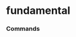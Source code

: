 # fundamental


### Commands
<ul className='grid grid-cols-1 md:grid-cols-2 lg:grid-cols-3 xl:grid-cols-4 gap-4 -ml-6'>
<ReferenceCard
    title="historical_eps"
    description="Historical earnings-per-share for a given company."
    url="fundamental/historical_eps"
    command
/><ReferenceCard
    title="filings"
    description="Company Filings. Company filings data."
    url="fundamental/filings"
    command
/><ReferenceCard
    title="management"
    description="Key Executives. Key executives for a given company."
    url="fundamental/management"
    command
/><ReferenceCard
    title="overview"
    description="Company Overview. General information about a company."
    url="fundamental/overview"
    command
/><ReferenceCard
    title="management_compensation"
    description="Get Executive Compensation. Information about the executive compensation for a given company."
    url="fundamental/management_compensation"
    command
/><ReferenceCard
    title="dividends"
    description="Historical Dividends. Historical dividends data for a given company."
    url="fundamental/dividends"
    command
/><ReferenceCard
    title="reported_financials"
    description="Financial statements, as-reported."
    url="fundamental/reported_financials"
    command
/><ReferenceCard
    title="balance"
    description="Balance Sheet. Balance sheet statement."
    url="fundamental/balance"
    command
/><ReferenceCard
    title="balance_growth"
    description="Balance Sheet Statement Growth. Information about the growth of the company balance sheet."
    url="fundamental/balance_growth"
    command
/><ReferenceCard
    title="historical_attributes"
    description="Fetch the historical values of a data tag from Intrinio."
    url="fundamental/historical_attributes"
    command
/><ReferenceCard
    title="ratios"
    description="Extensive set of ratios over time. Financial ratios for a given company."
    url="fundamental/ratios"
    command
/><ReferenceCard
    title="multiples"
    description="Equity Valuation Multiples. Valuation multiples for a stock ticker."
    url="fundamental/multiples"
    command
/><ReferenceCard
    title="employee_count"
    description="Historical Employees. Historical number of employees."
    url="fundamental/employee_count"
    command
/><ReferenceCard
    title="revenue_per_segment"
    description="Revenue Business Line. Business line revenue data."
    url="fundamental/revenue_per_segment"
    command
/><ReferenceCard
    title="revenue_per_geography"
    description="Revenue Geographic. Geographic revenue data."
    url="fundamental/revenue_per_geography"
    command
/><ReferenceCard
    title="income_growth"
    description="Income Statement Growth. Information about the growth of the company income statement."
    url="fundamental/income_growth"
    command
/><ReferenceCard
    title="historical_splits"
    description="Historical Splits. Historical splits data."
    url="fundamental/historical_splits"
    command
/><ReferenceCard
    title="transcript"
    description="Earnings Call Transcript. Earnings call transcript for a given company."
    url="fundamental/transcript"
    command
/><ReferenceCard
    title="cash"
    description="Cash Flow Statement. Information about the cash flow statement."
    url="fundamental/cash"
    command
/><ReferenceCard
    title="income"
    description="Income Statement. Report on a company's financial performance."
    url="fundamental/income"
    command
/><ReferenceCard
    title="metrics"
    description="Key Metrics. Key metrics for a given company."
    url="fundamental/metrics"
    command
/><ReferenceCard
    title="latest_attributes"
    description="Fetch the latest value of a data tag from Intrinio."
    url="fundamental/latest_attributes"
    command
/><ReferenceCard
    title="search_attributes"
    description="Search Intrinio data tags."
    url="fundamental/search_attributes"
    command
/><ReferenceCard
    title="cash_growth"
    description="Cash Flow Statement Growth. Information about the growth of the company cash flow statement."
    url="fundamental/cash_growth"
    command
/>
</ul>

